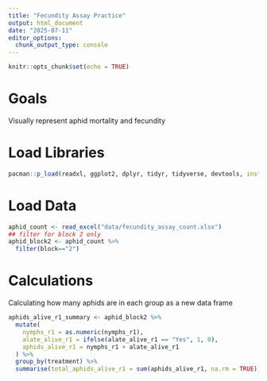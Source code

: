```yaml
---
title: "Fecundity Assay Practice"
output: html_document
date: "2025-07-11"
editor_options: 
  chunk_output_type: console
---
```


```r
knitr::opts_chunk$set(echo = TRUE)
```

# Goals

Visually represent aphid mortality and fecundity

# Load Libraries

```r
pacman::p_load(readxl, ggplot2, dplyr, tidyr, tidyverse, devtools, install=FALSE)
```

# Load Data

```r
aphid_count <- read_excel("data/fecundity_assay_count.xlsx")
## filter for block 2 only 
aphid_block2 <- aphid_count %>%
  filter(block=="2")
```

# Calculations
Calculating how many aphids are in each group as a new data frame
```r
aphids_alive_r1_summary <- aphid_block2 %>%
  mutate(
    nymphs_r1 = as.numeric(nymphs_r1),
    alate_alive_r1 = ifelse(alate_alive_r1 == "Yes", 1, 0),
    aphids_alive_r1 = nymphs_r1 + alate_alive_r1
  ) %>%
  group_by(treatment) %>%
  summarise(total_aphids_alive_r1 = sum(aphids_alive_r1, na.rm = TRUE))
```


